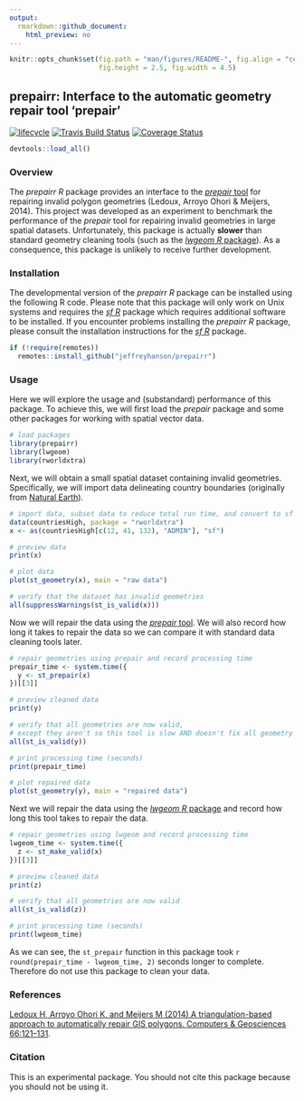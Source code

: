 ```yaml
---
output:
  rmarkdown::github_document:
    html_preview: no
---
```


```r
knitr::opts_chunk$set(fig.path = "man/figures/README-", fig.align = "center",
                      fig.height = 2.5, fig.width = 4.5)
```

<!--- README.md is generated from README.Rmd. Please edit that file -->

## prepairr: Interface to the automatic geometry repair tool 'prepair'
[![lifecycle](https://img.shields.io/badge/Lifecycle-experimental-orange.svg)](https://www.tidyverse.org/lifecycle/#experimental)
[![Travis Build Status](https://img.shields.io/travis/jeffreyhanson/prepairr/master.svg?label=Status)](https://travis-ci.org/jeffreyhanson/prepairr)
[![Coverage Status](https://codecov.io/github/jeffreyhanson/prepairr/coverage.svg?branch=master)](https://codecov.io/github/jeffreyhanson/prepairr?branch=master)
```r
devtools::load_all()
```

### Overview

The _prepairr R_ package provides an interface to the [_prepair_ tool](https://github.com/tudelft3d/prepair) for repairing invalid polygon geometries (Ledoux, Arroyo Ohori & Meijers, 2014). This project was developed as an experiment to benchmark the performance of the _prepair_ tool for repairing invalid geometries in large spatial datasets. Unfortunately, this package is actually **slower** than standard geometry cleaning tools (such as the [_lwgeom R_ package](https://CRAN.R-project.org/package=lwgeom)). As a consequence, this package is unlikely to receive further development.

### Installation

The developmental version of the _prepairr R_ package can be installed using the following R code. Please note that this package will only work on Unix systems and requires the [_sf R_](https://github.com/r-spatial/sf) package which requires additional software to be installed. If you encounter problems installing the _prepairr R_ package, please consult the installation instructions for the [_sf R_](https://github.com/r-spatial/sf) package.

```r
if (!require(remotes))
  remotes::install_github("jeffreyhanson/prepairr")
```

### Usage

Here we will explore the usage and (substandard) performance of this package. To achieve this, we will first load the _prepair_ package and some other packages for working with spatial vector data.

```r
# load packages
library(prepairr)
library(lwgeom)
library(rworldxtra)
```

Next, we will obtain a small spatial dataset containing invalid geometries. Specifically, we will import data delineating country boundaries (originally from [Natural Earth](https://www.naturalearthdata.com/)).

```r
# import data, subset data to reduce total run time, and convert to sf format
data(countriesHigh, package = "rworldxtra")
x <- as(countriesHigh[c(12, 41, 132), "ADMIN"], "sf")

# preview data
print(x)

# plot data
plot(st_geometry(x), main = "raw data")

# verify that the dataset has invalid geometries
all(suppressWarnings(st_is_valid(x)))
```

Now we will repair the data using the [_prepair_ tool](https://github.com/tudelft3d/prepair). We will also record how long it takes to repair the data so we can compare it with standard data cleaning tools later.

```r
# repair geometries using prepair and record processing time
prepair_time <- system.time({
  y <- st_prepair(x)
})[[3]]

# preview cleaned data
print(y)

# verify that all geometries are now valid,
# except they aren't so this tool is slow AND doesn't fix all geometry issues
all(st_is_valid(y))

# print processing time (seconds)
print(prepair_time)

# plot repaired data
plot(st_geometry(y), main = "repaired data")
```

Next we will repair the data using the [_lwgeom R_ package](https://CRAN.R-project.org/package=lwgeom) and record how long this tool takes to repair the data.

```r
# repair geometries using lwgeom and record processing time
lwgeom_time <- system.time({
  z <- st_make_valid(x)
})[[3]]

# preview cleaned data
print(z)

# verify that all geometries are now valid
all(st_is_valid(z))

# print processing time (seconds)
print(lwgeom_time)
```

As we can see, the `st_prepair` function in this package took `r round(prepair_time - lwgeom_time, 2)` seconds longer to complete. Therefore do not use this package to clean your data.

### References

[Ledoux H, Arroyo Ohori K, and Meijers M (2014) A triangulation-based approach to automatically repair GIS polygons. Computers & Geosciences 66:121--131](https://doi.org/10.1016/j.cageo.2014.01.009).

### Citation

This is an experimental package. You should not cite this package because you should not be using it.
